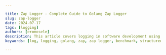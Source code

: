 ```yaml
---

title: Zap Logger - Complete Guide to Golang Zap Logger
slug: zap-logger
date: 2024-07-17
tags: [logging]
authors: [eromosele]
description: This article covers logging in software development using Zap, including installation, setup, log levels, customization, encoding formats, and output destinations. It also delves into advanced techniques, best practices, and compares Zap with other solutions. Finally, it guides setting up Zap logs for Signoz with benefits, setup instructions, configuration steps, example code, and deployment.
keywords: [log, logging, golang, zap, zap logger, benchmark, structured logging]

---
```


<head>
<script
    type="application/ld+json"
    dangerouslySetInnerHTML={{ __html: JSON.stringify({
  "@context": "https://schema.org",
  "@type": "TechArticle",
  "headline": "Zap Logger - Complete Guide to Golang Zap Logger",
  "alternativeHeadline": "This article covers logging in software development using Zap, including installation, setup, log levels, customization, encoding formats, and output destinations. It also delves into advanced techniques, best practices, and compares Zap with other solutions. Finally, it guides setting up Zap logs for Signoz with benefits, setup instructions, configuration steps, example code, and deployment.",
  "author": {
    "@type": "Person",
    "name": "Eromosele"
  },
  "publisher": {
    "@type": "Organization",
    "name": "SigNoz",
    "logo": {
      "@type": "ImageObject",
      "url": "https://signoz.io/img/SigNozLogo-orange.svg"
    }
  },
  "datePublished": "2024-07-17T00:00:00Z",
  "dateModified": "2024-07-17T00:00:00Z",
  "mainEntityOfPage": {
    "@type": "WebPage",
    "@id": "https://signoz.io/guides/zap-logger/"
  },
  "description": "This article covers logging in software development using Zap, including installation, setup, log levels, customization, encoding formats, and output destinations. It also delves into advanced techniques, best practices, and compares Zap with other solutions. Finally, it guides setting up Zap logs for Signoz with benefits, setup instructions, configuration steps, example code, and deployment.",
  "keywords": ["log", "logging", "golang", "zap", "zap logger", "benchmark", "structured logging"],
  "articleSection": "Technology",
  "inLanguage": "en",
  "isPartOf": {
    "@type": "Blog",
    "name": "SigNoz Blog",
    "url": "https://signoz.io/blog/"
  },
  "about": [
    {
      "@type": "Thing",
      "name": "Zap Logger",
      "description": "Complete guide to using Zap Logger in Golang, including installation, setup, and advanced configurations."
    },
    {
      "@type": "Thing",
      "name": "Logging",
      "description": "Techniques and best practices for logging in software development using Zap Logger in Golang."
    },
    {
      "@type": "Thing",
      "name": "Golang",
      "description": "Using Zap Logger in Golang for efficient and structured logging."
    }
  ],
  "mentions": [
    {
      "@type": "SoftwareApplication",
      "name": "Zap",
      "applicationCategory": "Logging Library"
    },
    {
      "@type": "SoftwareApplication",
      "name": "SigNoz",
      "applicationCategory": "Observability Platform"
    }
  ],
  "mainEntity": {
    "@type": "FAQPage",
    "mainEntity": [
      {
        "@type": "Question",
        "name": "What is Zap Logger?",
        "acceptedAnswer": {
          "@type": "Answer",
          "text": "Zap Logger is a fast, structured logging library for Go. It provides high-performance logging with support for multiple output formats."
        }
      },
      {
        "@type": "Question",
        "name": "Can Zap Logger be used in a concurrent environment?",
        "acceptedAnswer": {
          "@type": "Answer",
          "text": "Yes, Zap Logger is designed to be safe for concurrent use by multiple goroutines."
        }
      },
      {
        "@type": "Question",
        "name": "How do I handle log rotation with Zap Logger?",
        "acceptedAnswer": {
          "@type": "Answer",
          "text": "Zap Logger supports log rotation through third-party libraries or by implementing custom solutions using its API."
        }
      },
      {
        "@type": "Question",
        "name": "Is Zap Logger suitable for production use?",
        "acceptedAnswer": {
          "@type": "Answer",
          "text": "Yes, Zap Logger is suitable for production use due to its performance, reliability, and feature set."
        }
      },
      {
        "@type": "Question",
        "name": "How do I benchmark the performance of Zap Logger?",
        "acceptedAnswer": {
          "@type": "Answer",
          "text": "Use built-in benchmarks or custom benchmarks to measure Zap Logger's performance against your application's requirements."
        }
      },
      {
        "@type": "Question",
        "name": "Can I use Zap Logger with other logging libraries?",
        "acceptedAnswer": {
          "@type": "Answer",
          "text": "Yes, Zap Logger can be used alongside other logging libraries in Go applications."
        }
      },
      {
        "@type": "Question",
        "name": "Where can I find the documentation and examples for Zap Logger?",
        "acceptedAnswer": {
          "@type": "Answer",
          "text": "Documentation and examples for Zap Logger are available on its GitHub repository and the official Uber Engineering Blog."
        }
      }
    ]
  }
}) }} />
</head>

Logging is the practice of recording or storing information and messages that provide insights into the behavior and execution of a program.

Zap is a high-performance, structured logging library for Go developed by Uber. 

It is designed to offer both speed and flexibility, making it a popular choice for applications that require efficient logging capabilities without compromising on features. 

This article will provide an overview of how to use Zap loggers, explore its key features and advanced configurations, and demonstrate how to track logs produced by the Zap logger using Signoz.

## Prerequisites

- Go Installation: Ensure that Go is installed on your system. You can download and install it from the official <a href="https://golang.org/" rel="noopener noreferrer nofollow" target="_blank">Go website</a>.
- Basic familiarity with [Logging in GoLang](https://signoz.io/guides/golang-log/)

## Getting Started with Zap

### Installation

To use `zap` in your Go application, you need to install it using `go get` on your Terminal /PowerShell:

```bash
go get -u go.uber.org/zap
```

After installation,  import `zap` into your Go code (if there is an error run `go mod tidy`):

```go
import (
    "go.uber.org/zap"
)
```

### Basic Usage

Let’s explore an example of using the `zap` package to log events in your application: 

```go
package main

import (
    "go.uber.org/zap"
)

func main() {
    // Create a logger
    logger, _ := zap.NewProduction()
    defer logger.Sync() // Flushes buffer, if any

    // Log some simple messages
    logger.Info("This is an info message")
 
}
```

Output

```json
{"level":"info","ts":1721163003.793889,"caller":"Signoz-Article/main.go:13","msg":"This is an info message"}
```

- `zap.NewProduction()` creates a logger configured for production use, which outputs JSON-formatted logs.
- `defer logger.Sync()` ensures that any buffered log entries are flushed before the program exits.

## Configuring Zap Logger

### Level Configurations

Zap supports multiple logging levels, which allow you to control the verbosity of the logs. The logging levels, from most to least verbose, are:

- DEBUG
    
    The `Debug` level is the most verbose logging level. It includes detailed information that is useful during development and debugging.
    
    Use Case: Use `Debug` logs to output diagnostic information that can help developers understand the flow of execution and the state of variables. 
    
- INFO
    
    The `Info` level is used for informational messages that highlight the progress of the application at a high level.
    
    Use Case:Use `Info` logs to record key events in the application's lifecycle, such as startup, shutdown, or significant transactions. 
    
- WARN
    
    The `Warn` level indicates potentially harmful situations that are not immediately detrimental but might lead to errors if not addressed.
    
    Use Case: Use `Warn` logs to highlight issues that are concerning but not critical. This might include deprecated API usage, recoverable errors, or unusual behavior that should be investigated.
    
- ERROR
    
    The `Error` level logs error events that might still allow the application to continue running but indicate a failure in a particular operation.
    
    Use Case: Use `Error` logs to capture errors that require attention but do not necessarily stop the application from running. 
    
- DPANIC
    
    The `DPanic` level stands for "development panic." In development mode, the logger panics after writing the log message. In production, it behaves like an `Error` level.
    
    Use Case: Use `DPanic` logs to capture critical errors that you want to be highly visible during development. 
    
- PANIC
    
    The `Panic` level logs a message and then panics, which means it stops the ordinary flow of the program and begins to unwind the stack.
    
    Use Case: Use `Panic` logs for critical errors from which the application cannot or should not recover.
    
- FATAL
    
    The `Fatal` level logs a message and then calls `os.Exit(1)`, which immediately terminates the program.
    
    Use Case: Use `Fatal` logs for errors that are so severe that the program must immediately terminate.
    

By setting the logging level, you can filter out less important log messages and focus on the ones that matter most for your application.

To configure the logging level, you can use the `zap.Config` struct:

```go
package main

import (
    "go.uber.org/zap"
)

func main() {
    config := zap.NewProductionConfig()
    config.Level = zap.NewAtomicLevelAt(zap.DebugLevel)

    logger, err := config.Build()
    if err != nil {
        panic(err)
    }
    defer logger.Sync()

    logger.Debug("This is a debug message")
    logger.Info("This is an info message")
    logger.Warn("This is a warning message")
    logger.DPanic("This is a panic message")
    logger.Panic("This is a panic message")
    logger.Fatal("This is a fatal message")
}
```

Output:

```
{"level":"debug","ts":1721165086.336249,"caller":"Signoz-Article/main.go:17","msg":"This is a debug message"}
{"level":"info","ts":1721165086.336344,"caller":"Signoz-Article/main.go:18","msg":"This is an info message"}
{"level":"warn","ts":1721165086.336359,"caller":"Signoz-Article/main.go:19","msg":"This is a warning message"}
{"level":"dpanic","ts":1721165086.33637,"caller":"Signoz-Article/main.go:20","msg":"This is a panic message","stacktrace":"main.main\n\t/Users/macbook/Desktop/API Project in Go/Signoz-Article/main.go:20\nruntime.main\n\t/usr/local/Cellar/go/1.22.1/libexec/src/runtime/proc.go:271"}
{"level":"panic","ts":1721165086.336419,"caller":"Signoz-Article/main.go:21","msg":"This is a panic message","stacktrace":"main.main\n\t/Users/macbook/Desktop/API Project in Go/Signoz-Article/main.go:21\nruntime.main\n\t/usr/local/Cellar/go/1.22.1/libexec/src/runtime/proc.go:271"}
panic: This is a panic message

goroutine 1 [running]:
go.uber.org/zap/zapcore.CheckWriteAction.OnWrite(0x0?, 0x0?, {0x0?, 0x0?, 0xc000034160?})
        /Users/macbook/go/pkg/mod/go.uber.org/zap@v1.27.0/zapcore/entry.go:196 +0x54
go.uber.org/zap/zapcore.(*CheckedEntry).Write(0xc00010cf70, {0x0, 0x0, 0x0})
        /Users/macbook/go/pkg/mod/go.uber.org/zap@v1.27.0/zapcore/entry.go:262 +0x24e
go.uber.org/zap.(*Logger).Panic(0xc00001426c?, {0xfeb14ff?, 0xc000012210?}, {0x0, 0x0, 0x0})
        /Users/macbook/go/pkg/mod/go.uber.org/zap@v1.27.0/logger.go:285 +0x51
main.main()
        /Users/macbook/Desktop/API Project in Go/Signoz-Article/main.go:21 +0x1c5
exit status 2
```

### Logger Configurations

Zap provides several built-in configurations for creating a logger, such as `NewProductionConfig` and `NewDevelopmentConfig`. These configurations are tailored for production and development environments, respectively.

You can also create custom configurations by modifying the `zap.Config` struct:

```go
package main

import (
    "go.uber.org/zap"
)

func main() {
    config := zap.Config{
        Level:            zap.NewAtomicLevelAt(zap.InfoLevel),
        Development:      false,
        Encoding:         "json",
        EncoderConfig:    zap.NewDevelopmentEncoderConfig(),
        OutputPaths:      []string{"stdout", "logfile"},
        ErrorOutputPaths: []string{"stderr"},
    }

    logger, err := config.Build()
    if err != nil {
        panic(err)
    }
    defer logger.Sync()

    logger.Info("Custom logger initialized")
}
```

Output:

```json
{"L":"INFO","T":"2024-07-16T22:56:42.529+0100","C":"Signoz-Article/main.go:23","M":"Custom logger initialized"}
```

In this example, we create a custom logger configuration that logs `Info` level messages and above, outputs logs in JSON format to both the console and a file, and directs error messages to `stderr`.

### Encoder Configurations

Encoders in Zap determine how log entries are formatted. Zap provides two built-in encoders: `json` and `console`. You can customize the encoder configuration to suit your needs:

```go
package main

import (
    "go.uber.org/zap"
    "go.uber.org/zap/zapcore"
)

func main() {
    encoderConfig := zapcore.EncoderConfig{
        TimeKey:        "timestamp",
        LevelKey:       "level",
        NameKey:        "logger",
        CallerKey:      "caller",
        MessageKey:     "message",
        StacktraceKey:  "stacktrace",
        LineEnding:     zapcore.DefaultLineEnding,
        EncodeLevel:    zapcore.CapitalLevelEncoder,
        EncodeTime:     zapcore.ISO8601TimeEncoder,
        EncodeDuration: zapcore.StringDurationEncoder,
        EncodeCaller:   zapcore.ShortCallerEncoder,
    }

    config := zap.Config{
        Level:            zap.NewAtomicLevelAt(zap.DebugLevel),
        Development:      true,
        Encoding:         "console",
        EncoderConfig:    encoderConfig,
        OutputPaths:      []string{"stdout"},
        ErrorOutputPaths: []string{"stderr"},
    }

    logger, err := config.Build()
    if err != nil {
        panic(err)
    }
    defer logger.Sync()

    logger.Debug("Debug message with custom encoder")
}
```

Output:

```
2024-07-16T23:00:31.613+0100    DEBUG   Signoz-Article/main.go:38       Debug message with custom encoder
```

### Output Configurations

Zap allows you to configure multiple output paths for your logs. By default, logs can be sent to the console (`stdout`) or standard error (`stderr`), but you can also direct logs to files or custom sinks.

```go
package main

import (
    "go.uber.org/zap"
)

func main() {
    config := zap.NewProductionConfig()
    config.OutputPaths = []string{
        "stdout",
        "/Users/macbook/Desktop/API Project in Go/Signoz-Article/myapp.log",
    }

    logger, err := config.Build()
    if err != nil {
        panic(err)
    }
    defer logger.Sync()

    logger.Info("This message will be logged to multiple outputs")
}
```

Output(myapp.log):

```json
{"level":"info","ts":1721168784.654409,"caller":"Signoz-Article/main.go:20","msg":"This message will be logged to multiple outputs"}
```

In this example, we configure the logger to write logs to both the console and a file located at `/Users/macbook/Desktop/API Project in Go/Signoz-Article/myapp.log`.

## Enhanced Logging Techniques

Enhancing your logging techniques can greatly improve the clarity and usefulness of your logs. Here, we'll explore structured logging and contextual logging using the Zap logging library.

### Structured Logging

Structured logging involves logging messages with additional fields that provide more context about the event being logged. This approach makes it easier to search, filter, and analyze logs, especially in distributed systems.

Logging with Fields

In Zap, you can add fields to your log messages to include structured data. This can help you log additional context, such as user IDs, request IDs, or other relevant metadata.

Example:

```go
package main

import (
    "go.uber.org/zap"
)

func main() {
    logger, _ := zap.NewProduction()
    defer logger.Sync()

    // Log an info message with additional fields
    logger.Info("User logged in",
        zap.String("username", "johndoe"),
        zap.Int("user_id", 42),
        zap.String("role", "admin"),
    )

    // Log an error message with additional fields
    logger.Error("Failed to process request",
        zap.String("request_id", "12345"),
    )
}
```

Output:

```json
{"level":"info","ts":1721169479.883689,"caller":"Signoz-Article/main.go:12","msg":"User logged in","username":"johndoe","user_id":42,"role":"admin"}
{"level":"error","ts":1721169479.883787,"caller":"Signoz-Article/main.go:19","msg":"Failed to process request","request_id":"12345","stacktrace":"main.main\n\t/Users/macbook/Desktop/API Project in Go/Signoz-Article/main.go:19\nruntime.main\n\t/usr/local/Cellar/go/1.22.1/libexec/src/runtime/proc.go:271"}
```

In this example, we log an info message with fields such as `username`, `user_id`, and `role`, and an error message with a `request_id` and the error itself.

### Contextual Logging

Contextual logging lets you add extra information to your loggers, so you can include the same details in multiple log messages. This is especially helpful in applications where each request should have consistent information (like a request ID) in all related log messages.

Adding Context to Logs Using `With` and `WithOptions`

You can create a new logger that includes additional context using the `With` method. This method returns a new logger that includes the specified fields in all subsequent log entries.

Example:

```go
package main

import (
    "errors"
    "go.uber.org/zap"
)

func main() {
    logger, _ := zap.NewProduction()
    defer logger.Sync()

    // Simulate an error for demonstration purposes
    err := errors.New("timeout while processing request")

    // Create a logger with context
    requestLogger := logger.With(
        zap.String("request_id", "12345"),
        zap.String("user_id", "42"),
    )

    // Use the contextual logger to log messages
    requestLogger.Info("Processing request")
    requestLogger.Warn("Request took too long")
    requestLogger.Error("Failed to process request", zap.Error(err))
}
```

Output:

```json
{"level":"info","ts":1721169926.2557518,"caller":"Signoz-Article/main.go:22","msg":"Processing request","request_id":"12345","user_id":"42"}
{"level":"warn","ts":1721169926.255857,"caller":"Signoz-Article/main.go:23","msg":"Request took too long","request_id":"12345","user_id":"42"}
{"level":"error","ts":1721169926.2558908,"caller":"Signoz-Article/main.go:24","msg":"Failed to process request","request_id":"12345","user_id":"42","error":"timeout while processing request","stacktrace":"main.main\n\t/Users/macbook/Desktop/API Project in Go/Signoz-Article/main.go:24\nruntime.main\n\t/usr/local/Cellar/go/1.22.1/libexec/src/runtime/proc.go:271"}
```

In this example, `requestLogger` is a new logger that includes the `request_id` and `user_id` fields. All log messages produced by `requestLogger` will automatically include these fields.

You can also use `WithOptions` to configure additional settings for the logger, such as adding hooks or modifying the encoder configuration.

```go
package main

import (
    "os"
    "go.uber.org/zap"
    "go.uber.org/zap/zapcore"
)

func main() {
    logger, _ := zap.NewProduction()
    defer logger.Sync()

    // Create a custom encoder configuration
    encoderConfig := zapcore.EncoderConfig{
        TimeKey:        "timestamp",
        LevelKey:       "level",
        NameKey:        "logger",
        CallerKey:      "caller",
        MessageKey:     "message",
        StacktraceKey:  "stacktrace",
        LineEnding:     zapcore.DefaultLineEnding,
        EncodeLevel:    zapcore.CapitalLevelEncoder,
        EncodeTime:     zapcore.ISO8601TimeEncoder,
        EncodeDuration: zapcore.StringDurationEncoder,
        EncodeCaller:   zapcore.ShortCallerEncoder,
    }

    // Apply the custom encoder configuration using WithOptions
    customLogger := logger.WithOptions(zap.WrapCore(func(c zapcore.Core) zapcore.Core {
        return zapcore.NewCore(
            zapcore.NewJSONEncoder(encoderConfig), // Custom encoder
            zapcore.AddSync(os.Stdout),            // Sync to stdout
            c, // Use the same level as the original core
        )
    }))

    // Use the custom logger to log messages
    customLogger.Info("Custom logger initialized")
    customLogger.Warn("This is a warning message")
}
```

Output:

```json
{"level":"INFO","timestamp":"2024-07-17T00:13:54.396+0100","caller":"Signoz-Article/main.go:38","message":"Custom logger initialized"}
{"level":"WARN","timestamp":"2024-07-17T00:13:54.397+0100","caller":"Signoz-Article/main.go:39","message":"This is a warning message"}
```

In this example:

- `zapcore.AddSync(zapcore.Lock(os.Stdout))` is used to create a `zapcore.WriteSyncer` that writes to `stdout`.

## Best Practices

Implementing logging best practices is crucial to ensure efficient and reliable log management. Below, we discuss some key areas to consider:

### Performance Considerations

Benchmarks and Performance Comparison

When choosing a logging library, it's important to consider its performance, especially in high-load applications. Zap is known for its high performance due to its zero-allocation approach for common logging patterns.

- Benchmarking Tools: Use benchmarking tools to measure the performance of different logging libraries in your specific use case. Go’s `testing` package provides tools for writing benchmarks.
- Comparison Metrics: Focus on metrics such as throughput (logs per second), latency (time taken to log a message), and memory usage.

Example benchmark for Zap:

```go
package main

import (
    "testing"
    "go.uber.org/zap"
)

func BenchmarkZapLogger(b *testing.B) {
    logger, _ := zap.NewProduction()
    defer logger.Sync()

    b.ResetTimer()
    for i := 0; i < b.N; i++ {
        logger.Info("Benchmark log message", zap.Int("iteration", i))
    }
}
```

Best Practices for High-Performance Logging

- Use Buffered Logging: Buffer logs to reduce I/O overhead. Zap’s `BufferedWriteSyncer` can help.
- Avoid Synchronous Logging: Use asynchronous logging where possible to avoid blocking your application.
- Log Levels: Adjust log levels appropriately. Avoid logging at the debug level in production environments.
- Batching: Log messages in batches to improve throughput.

### Error Handling

Handling Logging Errors

Errors during logging should be handled gracefully to ensure they don’t crash the application or cause significant slowdowns.

- Fallback Loggers: Use fallback loggers to handle cases where the primary logger fails.
- Error Monitoring: Monitor and alert on logging errors to ensure they are addressed promptly.

Example:

```go
package main

import (
    "log"
    "go.uber.org/zap"
)

func main() {
    logger, err := zap.NewProduction()
    if err != nil {
        log.Fatalf("Failed to initialize logger: %v", err)
    }
    defer logger.Sync()

    logger.Info("Logger initialized successfully")
    }

```

Output:

```json
{"level":"info","ts":1721173746.537836,"caller":"Signoz-Article/main.go:15","msg":"Logger initialized successfully"}
```

Ensuring Log Reliability

- Retry Mechanisms: Implement retry mechanisms for transient errors.
- Fail-Safe Logging: Ensure critical log messages are always captured, possibly to a local file if remote logging fails.

### Log Management

Log Rotation and Retention

Managing log files is essential to prevent disk space issues and maintain log relevance.

- Log Rotation: Rotate logs based on size or time to ensure they don’t grow indefinitely. Libraries like `lumberjack`can assist with this.
- Log Retention Policies: Define retention policies to delete old logs that are no longer needed.

Example using `lumberjack`:

```go
package main

import (
    "go.uber.org/zap"
    "gopkg.in/natefinch/lumberjack.v2"
    "go.uber.org/zap/zapcore"
)

func main() {
    w := zapcore.AddSync(&lumberjack.Logger{
        Filename:   "/Users/macbook/Desktop/API Project in Go/Signoz-Article/myapp.log",
        MaxSize:    100, // megabytes
        MaxBackups: 3,
        MaxAge:     28, // days
    })

    core := zapcore.NewCore(
        zapcore.NewJSONEncoder(zap.NewProductionEncoderConfig()),
        w,
        zap.InfoLevel,
    )

    logger := zap.New(core)
    defer logger.Sync()

    logger.Info("Logger with log rotation initialized")
}
```

Output (myapp.log):

```json
{"level":"info","ts":1721173904.548351,"msg":"Logger with log rotation initialized"}
```

Using External Log Management Systems

- Centralized Logging: Use systems like ELK Stack (Elasticsearch, Logstash, Kibana), Splunk, or cloud-based solutions like AWS CloudWatch, Google Cloud Logging, or Azure Monitor.
- Log Aggregation: Aggregate logs from multiple sources to a central location for easier analysis.
- Alerting and Monitoring: Set up alerting and monitoring to get notified about important log events.

### Zap vs Other Logging Libraries

When choosing a logging library, it’s helpful to compare Zap with other popular options:

- Zap vs Logrus: Zap is generally faster due to its zero-allocation design. Logrus is easier to use with a more user-friendly API.
- Zap vs Stdlib log: The standard library `log` is simple and lightweight but lacks structured logging and advanced features like log levels and JSON encoding.
- Zap vs Zerolog: Zerolog is also designed for high performance with zero allocations. It’s smaller and simpler than Zap but less feature-rich.
- Zap vs Apex Logs: Apex Logs is a simple structured logging library, but it’s not as performant as Zap and lacks some advanced features.

## Sending Zap Logs to Signoz

Implementing logging in your Golang application with zap is just the first step. To truly leverage the power of logs, sending them to an observability platform like SigNoz can provide numerous benefits, let’s see how to setup SigNoz:

Step 1: Setting up Signoz in your Environment:

<GetStartedSigNoz />

Step 2: Building the Application:

Create a new file named `main.go` and paste the following code block into it:

```go
package main

import (
	"fmt"
	"net/http"
	"os"

	"go.uber.org/zap"
	"go.uber.org/zap/zapcore"
)

var (
	logger *zap.Logger
)

func initLogger() *zap.Logger {
	// Configure Zap logger
	config := zap.NewProductionConfig()
	logFile, err := os.OpenFile("application.log", os.O_APPEND|os.O_CREATE|os.O_WRONLY, 0644)
	if err != nil {
		panic(err)
	}
	config.OutputPaths = []string{logFile.Name()}
	config.EncoderConfig.EncodeTime = zapcore.ISO8601TimeEncoder
	config.EncoderConfig.EncodeLevel = zapcore.CapitalLevelEncoder

	// Initialize logger
	l, err := config.Build()
	if err != nil {
		panic(err)
	}
	return l
}

func main() {
	logger = initLogger()
	defer logger.Sync()

	http.HandleFunc("/", handleIndex)
	http.HandleFunc("/log", handleLog)
	http.HandleFunc("/data", handleData)
	http.HandleFunc("/error", handleError)

	fmt.Println("Server starting on <http://localhost:8080>")
	if err := http.ListenAndServe(":8080", nil); err != nil {
		logger.Fatal("Failed to start server", zap.Error(err))
	}
}

func handleIndex(w http.ResponseWriter, r *http.Request) {
	logger.Info("Accessing index page",
		zap.String("method", r.Method),
	)
	fmt.Fprintln(w, "Welcome to the Go Application!")
}

func handleLog(w http.ResponseWriter, r *http.Request) {
	switch r.Method {
	case "GET":
		logger.Info("Handled GET request on /log",
			zap.String("Method", "GET"),
			zap.String("Path", r.URL.Path),
		)
		fmt.Fprintln(w, "Received a GET request at /log.")
	case "POST":
		logger.Info("Handled POST request on /log",
			zap.String("Method", "POST"),
			zap.String("Path", r.URL.Path),
		)
		fmt.Fprintln(w, "Received a POST request at /log.")
	default:
		http.Error(w, "Unsupported HTTP method", http.StatusMethodNotAllowed)
	}
}

func handleData(w http.ResponseWriter, r *http.Request) {
	logger.Info("Data endpoint hit",
		zap.String("method", r.Method),
		zap.String("endpoint", "/data"),
	)
	fmt.Fprintln(w, "This is the data endpoint. Method used:", r.Method)
}

func handleError(w http.ResponseWriter, r *http.Request) {
	logger.Error("Error endpoint accessed",
		zap.String("method", r.Method),
		zap.String("endpoint", "/error"),
	)
	http.Error(w, "You have reached the error endpoint", http.StatusInternalServerError)
}

```

This Go code sets up a basic HTTP server that logs events to a file (`application.log`) using the  `zap` package. It demonstrates how to configure logging output and format, define HTTP request handlers, start an HTTP server, and handle errors. Each HTTP handler logs relevant information about incoming requests and responds with appropriate messages or errors to clients. This setup is useful for monitoring and debugging web applications in a structured manner.

After running your application you should see the following output on `localhost:8080/`:

<Figure src="/img/guides/2024/07/zap-logger-Screenshot_2024-07-01_at_14.15.51.webp" alt="Output after running the Go Application" caption="Output after running the Go Application" /> 

Step 3: Setting up the Logs Pipeline in Otel Collector

The above code also generates a log file named `application.log` on the execution of the code. To export logs from the log file generated, an OpenTelemetry Collector needs to be integrated.

You can set up the complete pipeline following this [guide](https://signoz.io/docs/userguide/collect_logs_from_file/). Here is the complete configuration for the above go code:

```yaml
receivers:
  otlp:
    protocols:
      grpc:
        endpoint: 0.0.0.0:4317
      http:
        endpoint: 0.0.0.0:4318
  hostmetrics:
    collection_interval: 60s
    scrapers:
      cpu: {}
      disk: {}
      load: {}
      filesystem: {}
      memory: {}
      network: {}
      paging: {}
      process:
        mute_process_name_error: true
        mute_process_exe_error: true
        mute_process_io_error: true
      processes: {}
  prometheus:
    config:
      global:
        scrape_interval: 60s
      scrape_configs:
        - job_name: otel-collector-binary
          static_configs:
            - targets:
              # - localhost:8888
  filelog/app:
    include: [ <path-to-log-file> ] #include the full path to your log file
    start_at: end
processors:
  batch:
    send_batch_size: 1000
    timeout: 10s
  # Ref: <https://github.com/open-telemetry/opentelemetry-collector-contrib/blob/main/processor/resourcedetectionprocessor/README.md>
  resourcedetection:
    detectors: [env, system] # Before system detector, include ec2 for AWS, gcp for GCP and azure for Azure.
    # Using OTEL_RESOURCE_ATTRIBUTES envvar, env detector adds custom labels.
    timeout: 2s
    system:
      hostname_sources: [os] # alternatively, use [dns,os] for setting FQDN as host.name and os as fallback
extensions:
  health_check: {}
  zpages: {}
exporters:
  otlp:
    endpoint: "<https://ingest>.{region}.signoz.cloud:443"
    tls:
      insecure: false
    headers:
      "signoz-ingestion-key": "<SIGNOZ_INGESTION_KEY>"
  logging:
    verbosity: normal
service:
  telemetry:
    metrics:
      address: 0.0.0.0:8888
  extensions: [health_check, zpages]
  pipelines:
    logs:
      receivers: [otlp, filelog/app]
      processors: [batch]
      exporters: [otlp]
```

Step 4: Viewing Logs in SigNoz

After running the above application and making the correct configurations, you can navigate to the SigNoz logs dashboard to see all the logs sent to SigNoz.

<Figure src="/img/guides/2024/07/zap-logger-Screenshot_2024-07-06_at_02.29.06.webp" alt="Signoz Log Output" caption="Signoz Log Output" /> 

## Conclusion

- Effective Logging Implementation: Logging plays a crucial role in software development, offering insights into application behavior and aiding in debugging and monitoring processes.
- Zap Logger: Introduced as a powerful logging library, Zap provides robust features for configuring log levels, formats, and outputs, enhancing the overall logging experience.
- Best Practices and Performance: Adhering to best practices ensures optimal performance and reliability, including considerations for error handling, log management, and performance benchmarks.
- Integration with SigNoz: By integrating with SigNoz, developers can leverage advanced monitoring capabilities, ensuring comprehensive observability across distributed systems.

## FAQS

### What is Zap Logger?

Zap Logger is a fast, structured logging library for Go. It provides high-performance logging with support for multiple output formats.

### Can Zap Logger be used in a concurrent environment?

Yes, Zap Logger is designed to be safe for concurrent use by multiple goroutines.

### How do I handle log rotation with Zap Logger?

Zap Logger supports log rotation through third-party libraries or by implementing custom solutions using its API.

### Is Zap Logger suitable for production use?

Yes, Zap Logger is suitable for production use due to its performance, reliability, and feature set.

### How do I benchmark the performance of Zap Logger?

Use built-in benchmarks or custom benchmarks to measure Zap Logger's performance against your application's requirements.

### Can I use Zap Logger with other logging libraries?

Yes, Zap Logger can be used alongside other logging libraries in Go applications.

### Where can I find the documentation and examples for Zap Logger?

Documentation and examples for Zap Logger are available on its <a href="https://github.com/uber-go/zap" rel="noopener noreferrer nofollow" target="_blank">GitHub repository</a> and the official Uber Engineering Blog.
